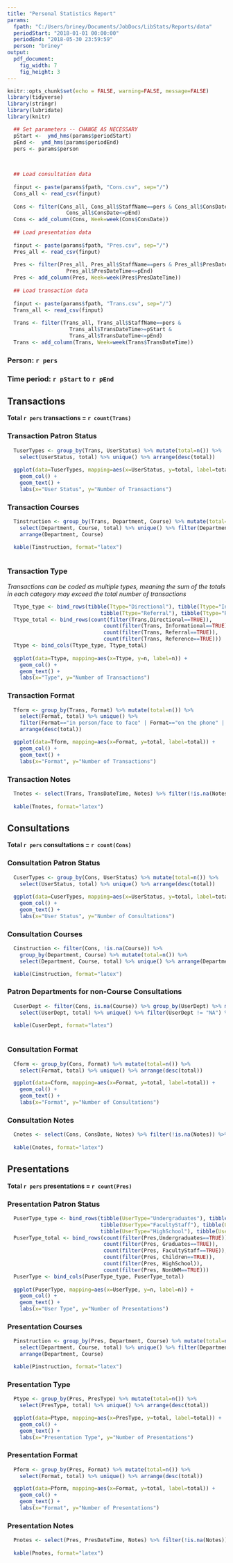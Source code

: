 ```yaml
---
title: "Personal Statistics Report"
params:
  fpath: "C:/Users/briney/Documents/JobDocs/LibStats/Reports/data"
  periodStart: "2018-01-01 00:00:00"
  periodEnd: "2018-05-30 23:59:59"
  person: "briney" 
output:
  pdf_document: 
    fig_width: 7
    fig_height: 3
---
```


<!--
## Name: LibStats_report_person.Rmd
## Created: June 2018 by Kristin Briney
## Purpose: This Rmarkdown template will create a personal report using cleaned StatBot data.
##          Staff ePanther ID and date ranges must be specified.
-->

```r
knitr::opts_chunk$set(echo = FALSE, warning=FALSE, message=FALSE)
library(tidyverse)
library(stringr)
library(lubridate)
library(knitr)

  ## Set parameters -- CHANGE AS NECESSARY
  pStart <-  ymd_hms(params$periodStart)
  pEnd <-  ymd_hms(params$periodEnd)
  pers <- params$person 

  
  
  ## Load consultation data
  
  finput <- paste(params$fpath, "Cons.csv", sep="/")
  Cons_all <- read_csv(finput)
  
  Cons <- filter(Cons_all, Cons_all$StaffName==pers & Cons_all$ConsDate>=pStart & 
                   Cons_all$ConsDate<=pEnd)
  Cons <- add_column(Cons, Week=week(Cons$ConsDate))
  
  ## Load presentation data
  
  finput <- paste(params$fpath, "Pres.csv", sep="/")
  Pres_all <- read_csv(finput)
  
  Pres <- filter(Pres_all, Pres_all$StaffName==pers & Pres_all$PresDateTime>=pStart & 
                   Pres_all$PresDateTime<=pEnd)
  Pres <- add_column(Pres, Week=week(Pres$PresDateTime))
  
  ## Load transaction data
  
  finput <- paste(params$fpath, "Trans.csv", sep="/")
  Trans_all <- read_csv(finput)
  
  Trans <- filter(Trans_all, Trans_all$StaffName==pers &
                    Trans_all$TransDateTime>=pStart & 
                    Trans_all$TransDateTime<=pEnd)
  Trans <- add_column(Trans, Week=week(Trans$TransDateTime))
```

### Person: `r pers`

### Time period: `r pStart` to `r pEnd`


## Transactions

__Total `r pers` transactions = `r count(Trans)`__

### Transaction Patron Status

```r
  TuserTypes <- group_by(Trans, UserStatus) %>% mutate(total=n()) %>% 
    select(UserStatus, total) %>% unique() %>% arrange(desc(total))
  
  ggplot(data=TuserTypes, mapping=aes(x=UserStatus, y=total, label=total)) +
    geom_col() +
    geom_text() +
    labs(x="User Status", y="Number of Transactions")
```

### Transaction Courses

```r
  Tinstruction <- group_by(Trans, Department, Course) %>% mutate(total=n()) %>% 
    select(Department, Course, total) %>% unique() %>% filter(Department != "NA") %>%
    arrange(Department, Course)

  kable(Tinstruction, format="latex")
  
```

### Transaction Type

_Transactions can be coded as multiple types, meaning the sum of the totals
in each category may exceed the total number of transactions_

```r
  Ttype_type <- bind_rows(tibble(Ttype="Directional"), tibble(Ttype="Informational"),
                              tibble(Ttype="Referral"), tibble(Ttype="Reference"))
  Ttype_total <- bind_rows(count(filter(Trans,Directional==TRUE)), 
                               count(filter(Trans, Informational==TRUE)),
                               count(filter(Trans, Referral==TRUE)),
                               count(filter(Trans, Reference==TRUE)))
  Ttype <- bind_cols(Ttype_type, Ttype_total)
  
  ggplot(data=Ttype, mapping=aes(x=Ttype, y=n, label=n)) +
    geom_col() +
    geom_text() +
    labs(x="Type", y="Number of Transactions")
```

### Transaction Format

```r
  Tform <- group_by(Trans, Format) %>% mutate(total=n()) %>% 
    select(Format, total) %>% unique() %>% 
    filter(Format=="in person/face to face" | Format=="on the phone" | Format=="over e-mail") %>% 
    arrange(desc(total))

  ggplot(data=Tform, mapping=aes(x=Format, y=total, label=total)) +
    geom_col() +
    geom_text() +
    labs(x="Format", y="Number of Transactions")
```

### Transaction Notes

```r
  Tnotes <- select(Trans, TransDateTime, Notes) %>% filter(!is.na(Notes)) %>% arrange(TransDateTime)
  
  kable(Tnotes, format="latex")
```



## Consultations

__Total `r pers` consultations = `r count(Cons)`__

### Consultation Patron Status

```r
  CuserTypes <- group_by(Cons, UserStatus) %>% mutate(total=n()) %>% 
    select(UserStatus, total) %>% unique() %>% arrange(desc(total))
  
  ggplot(data=CuserTypes, mapping=aes(x=UserStatus, y=total, label=total)) +
    geom_col() +
    geom_text() +
    labs(x="User Status", y="Number of Consultations")
```

### Consultation Courses

```r
  Cinstruction <- filter(Cons, !is.na(Course)) %>% 
    group_by(Department, Course) %>% mutate(total=n()) %>% 
    select(Department, Course, total) %>% unique() %>% arrange(Department, Course)

  kable(Cinstruction, format="latex")
```

### Patron Departments for non-Course Consultations

```r
  CuserDept <- filter(Cons, is.na(Course)) %>% group_by(UserDept) %>% mutate(total=n()) %>% 
    select(UserDept, total) %>% unique() %>% filter(UserDept != "NA") %>% arrange(desc(total), UserDept)

  kable(CuserDept, format="latex")
  
```

### Consultation Format

```r
  Cform <- group_by(Cons, Format) %>% mutate(total=n()) %>% 
    select(Format, total) %>% unique() %>% arrange(desc(total))

  ggplot(data=Cform, mapping=aes(x=Format, y=total, label=total)) +
    geom_col() +
    geom_text() +
    labs(x="Format", y="Number of Consultations")
```

### Consultation Notes

```r
  Cnotes <- select(Cons, ConsDate, Notes) %>% filter(!is.na(Notes)) %>% arrange(ConsDate)
  
  kable(Cnotes, format="latex")
```



## Presentations

__Total `r pers` presentations = `r count(Pres)`__


### Presentation Patron Status

```r
  PuserType_type <- bind_rows(tibble(UserType="Undergraduates"), tibble(UserType="Graduates"),
                              tibble(UserType="FacultyStaff"), tibble(UserType="Children"),
                              tibble(UserType="HighSchool"), tibble(UserType="NonUWM"))
  PuserType_total <- bind_rows(count(filter(Pres,Undergraduates==TRUE)), 
                               count(filter(Pres, Graduates==TRUE)),
                               count(filter(Pres, FacultyStaff==TRUE)),
                               count(filter(Pres, Children==TRUE)),
                               count(filter(Pres, HighSchool)),
                               count(filter(Pres, NonUWM==TRUE)))
  PuserType <- bind_cols(PuserType_type, PuserType_total)
  
  ggplot(PuserType, mapping=aes(x=UserType, y=n, label=n)) +
    geom_col() +
    geom_text() +
    labs(x="User Type", y="Number of Presentations")
```

### Presentation Courses

```r
  Pinstruction <- group_by(Pres, Department, Course) %>% mutate(total=n()) %>% 
    select(Department, Course, total) %>% unique() %>% filter(Department != "NA") %>%
    arrange(Department, Course)

  kable(Pinstruction, format="latex")
```

### Presentation Type

```r
  Ptype <- group_by(Pres, PresType) %>% mutate(total=n()) %>% 
    select(PresType, total) %>% unique() %>% arrange(desc(total))

  ggplot(data=Ptype, mapping=aes(x=PresType, y=total, label=total)) +
    geom_col() +
    geom_text() +
    labs(x="Presentation Type", y="Number of Presentations")
```

### Presentation Format

```r
  Pform <- group_by(Pres, Format) %>% mutate(total=n()) %>% 
    select(Format, total) %>% unique() %>% arrange(desc(total))

  ggplot(data=Pform, mapping=aes(x=Format, y=total, label=total)) +
    geom_col() +
    geom_text() +
    labs(x="Format", y="Number of Presentations")
```

### Presentation Notes

```r
  Pnotes <- select(Pres, PresDateTime, Notes) %>% filter(!is.na(Notes)) %>% arrange(PresDateTime)
  
  kable(Pnotes, format="latex")
```
